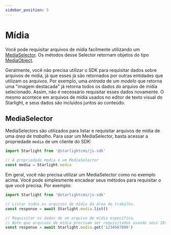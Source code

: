 ```yaml
---
sidebar_position: 5
---
```


# Mídia

Você pode requisitar arquivos de mídia facilmente utilizando um [MediaSelector](/api/interface/MediaSelector). Os
métodos desse Selector retornam objetos do tipo [MediaObject](/api/interface/MediaObject).

Geralmente, você não precisa utilizar o SDK para requisitar dados sobre arquivos de mídia, já que esses já são
retornados por outras entidades que utilizam os arquivos. Por exemplo, uma *entrada* de um *modelo* que retorna uma
"imagem destacada" já retorna todos os dados do arquivo de mídia selecionado. Assim, não é necessário requisitar esses
dados novamente. O mesmo acontece em arquivos de mídia usados no editor de texto visual do Starlight, e seus dados
são incluídos juntos ao conteúdo.

## MediaSelector

<APILink to="/api/interface/MediaSelector"/>

MediaSelectors são utilizados para listar e requisitar arquivos de mídia de uma *área de trabalho*. Para usar um
MediaSelector, basta acessar a propriedade `media` de um cliente do SDK:

```js
import Starlight from '@starlightcms/js-sdk'

// A propriedade media é um MediaSelector
const media = Starlight.media
```

Em geral, você não precisa utilizar um MediaSelector como no exemplo acima. Você pode simplesmente encadear seus
métodos para requisitar o que você precisa. Por exemplo:

```js
import Starlight from '@starlightcms/js-sdk'

// Listar todos os arquivos de mídia da área de trabalho.
const response = await Starlight.media.list()

// Requisitar os dados de um arquivo de mídia específico.
// Note que arquivos de mídia precisam ser requisitados usando seus IDs.
const response = await Starlight.media.get('1234567890')
```

